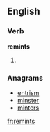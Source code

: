 ==English==

===Verb===
'''remints'''

# {{third-person singular of|[[remint]]}}

===Anagrams===
* [[entrism#English|entrism]]
* [[minster#English|minster]]
* [[minters#English|minters]]

[[fr:remints]]